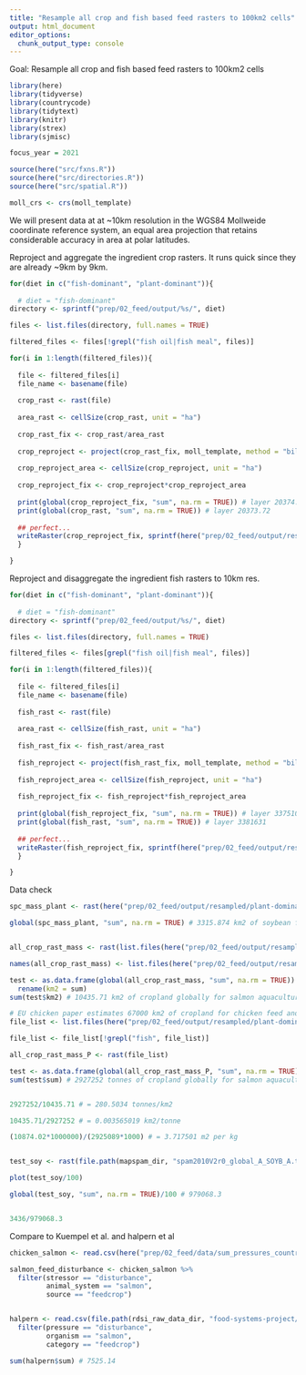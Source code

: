```yaml
---
title: "Resample all crop and fish based feed rasters to 100km2 cells"
output: html_document
editor_options: 
  chunk_output_type: console
---
```


Goal: Resample all crop and fish based feed rasters to 100km2 cells

```r

library(here)
library(tidyverse)
library(countrycode)
library(tidytext)
library(knitr)
library(strex)
library(sjmisc)

focus_year = 2021

source(here("src/fxns.R"))
source(here("src/directories.R"))
source(here("src/spatial.R"))

moll_crs <- crs(moll_template)

```

We will present data at at ~10km resolution in the WGS84 Mollweide coordinate reference system, an equal area projection that retains considerable accuracy in area at polar latitudes.

Reproject and aggregate the ingredient crop rasters. It runs quick since they are already ~9km by 9km.

```r

for(diet in c("fish-dominant", "plant-dominant")){
  
  # diet = "fish-dominant"
directory <- sprintf("prep/02_feed/output/%s/", diet)

files <- list.files(directory, full.names = TRUE)

filtered_files <- files[!grepl("fish oil|fish meal", files)]

for(i in 1:length(filtered_files)){
  
  file <- filtered_files[i]
  file_name <- basename(file)
  
  crop_rast <- rast(file)
  
  area_rast <- cellSize(crop_rast, unit = "ha")
  
  crop_rast_fix <- crop_rast/area_rast
  
  crop_reproject <- project(crop_rast_fix, moll_template, method = "bilinear")
  
  crop_reproject_area <- cellSize(crop_reproject, unit = "ha")
  
  crop_reproject_fix <- crop_reproject*crop_reproject_area
  
  print(global(crop_reproject_fix, "sum", na.rm = TRUE)) # layer 20374.35
  print(global(crop_rast, "sum", na.rm = TRUE)) # layer 20373.72
  
  ## perfect... 
  writeRaster(crop_reproject_fix, sprintf(here("prep/02_feed/output/resampled/%s/%s"), diet, file_name), overwrite = TRUE)
  }

}
```


Reproject and disaggregate the ingredient fish rasters to 10km res.

```r

for(diet in c("fish-dominant", "plant-dominant")){
  
  # diet = "fish-dominant"
directory <- sprintf("prep/02_feed/output/%s/", diet)

files <- list.files(directory, full.names = TRUE)

filtered_files <- files[grepl("fish oil|fish meal", files)]

for(i in 1:length(filtered_files)){
  
  file <- filtered_files[i]
  file_name <- basename(file)
  
  fish_rast <- rast(file)
  
  area_rast <- cellSize(fish_rast, unit = "ha")
  
  fish_rast_fix <- fish_rast/area_rast
  
  fish_reproject <- project(fish_rast_fix, moll_template, method = "bilinear")
  
  fish_reproject_area <- cellSize(fish_reproject, unit = "ha")
  
  fish_reproject_fix <- fish_reproject*fish_reproject_area
  
  print(global(fish_reproject_fix, "sum", na.rm = TRUE)) # layer 3375102
  print(global(fish_rast, "sum", na.rm = TRUE)) # layer 3381631
  
  ## perfect... 
  writeRaster(fish_reproject_fix, sprintf(here("prep/02_feed/output/resampled/%s/%s"), diet, file_name), overwrite = TRUE)
  }

}

```


Data check 

```r
spc_mass_plant <- rast(here("prep/02_feed/output/resampled/plant-dominant/Soybean_soy protein concentrate_mass_A.tif"))

global(spc_mass_plant, "sum", na.rm = TRUE) # 3315.874 km2 of soybean for SPC globally


all_crop_rast_mass <- rast(list.files(here("prep/02_feed/output/resampled/plant-dominant/"), pattern = "mass_A.tif", full.names = TRUE))

names(all_crop_rast_mass) <- list.files(here("prep/02_feed/output/resampled/plant-dominant/"), pattern = "mass_A.tif")

test <- as.data.frame(global(all_crop_rast_mass, "sum", na.rm = TRUE)) %>%
  rename(km2 = sum)
sum(test$km2) # 10435.71 km2 of cropland globally for salmon aquaculture feeds...

# EU chicken paper estimates 67000 km2 of cropland for chicken feed and 5.59 m2 per kg
file_list <- list.files(here("prep/02_feed/output/resampled/plant-dominant/"), pattern = "mass_P.tif", full.names = TRUE)

file_list <- file_list[!grepl("fish", file_list)]

all_crop_rast_mass_P <- rast(file_list)

test <- as.data.frame(global(all_crop_rast_mass_P, "sum", na.rm = TRUE))
sum(test$sum) # 2927252 tonnes of cropland globally for salmon aquaculture feeds...


2927252/10435.71 # = 280.5034 tonnes/km2

10435.71/2927252 # = 0.003565019 km2/tonne

(10874.02*1000000)/(2925089*1000) # = 3.717501 m2 per kg


test_soy <- rast(file.path(mapspam_dir, "spam2010V2r0_global_A_SOYB_A.tif"))

plot(test_soy/100)

global(test_soy, "sum", na.rm = TRUE)/100 # 979068.3


3436/979068.3

```


Compare to Kuempel et al. and halpern et al

```r

chicken_salmon <- read.csv(here("prep/02_feed/data/sum_pressures_country.csv"))

salmon_feed_disturbance <- chicken_salmon %>%
  filter(stressor == "disturbance", 
         animal_system == "salmon", 
         source == "feedcrop")


halpern <- read.csv(file.path(rdsi_raw_data_dir, "food-systems-project/rgn_raw_summary.csv")) %>%
  filter(pressure == "disturbance", 
         organism == "salmon", 
         category == "feedcrop") 

sum(halpern$sum) # 7525.14

```

